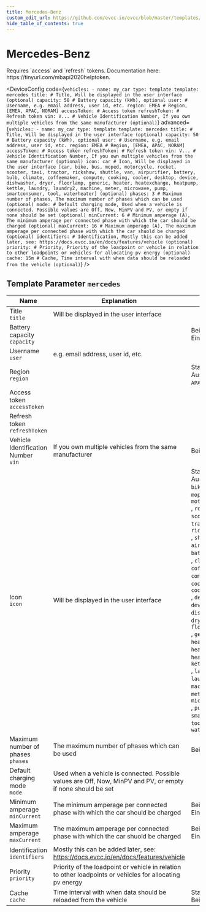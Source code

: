 ```yaml
---
title: Mercedes-Benz
custom_edit_url: https://github.com/evcc-io/evcc/blob/master/templates/definition/vehicle/mercedes.yaml
hide_table_of_contents: true
---
```



# Mercedes-Benz

<div className="device-detail-container">
  <div className="device-detail-content">
    Requires `access` and `refresh` tokens. Documentation here: https://tinyurl.com/mbapi2020helptoken.


<DeviceConfig code={`vehicles:
    - name: my_car
      type: template
      template: mercedes
      title: # Title, Will be displayed in the user interface (optional)
      capacity: 50 # Battery capacity (kWh), optional
      user: # Username, e.g. email address, user id, etc.
      region: EMEA # Region, [EMEA, APAC, NORAM]
      accessToken: # Access token
      refreshToken: # Refresh token
      vin: V... # Vehicle Identification Number, If you own multiple vehicles from the same manufacturer (optional)`} advanced={`vehicles:
    - name: my_car
      type: template
      template: mercedes
      title: # Title, Will be displayed in the user interface (optional)
      capacity: 50 # Battery capacity (kWh), optional
      user: # Username, e.g. email address, user id, etc.
      region: EMEA # Region, [EMEA, APAC, NORAM]
      accessToken: # Access token
      refreshToken: # Refresh token
      vin: V... # Vehicle Identification Number, If you own multiple vehicles from the same manufacturer (optional)
      icon: car # Icon, Will be displayed in the user interface [car, bike, bus, moped, motorcycle, rocket, scooter, taxi, tractor, rickshaw, shuttle, van, airpurifier, battery, bulb, climate, coffeemaker, compute, cooking, cooler, desktop, device, dishwasher, dryer, floorlamp, generic, heater, heatexchange, heatpump, kettle, laundry, laundry2, machine, meter, microwave, pump, smartconsumer, tool, waterheater] (optional)
      phases: 3 # Maximum number of phases, The maximum number of phases which can be used (optional)
      mode: # Default charging mode, Used when a vehicle is connected. Possible values are Off, Now, MinPV and PV, or empty if none should be set (optional)
      minCurrent: 6 # Minimum amperage (A), The minimum amperage per connected phase with which the car should be charged (optional)
      maxCurrent: 16 # Maximum amperage (A), The maximum amperage per connected phase with which the car shuold be charged (optional)
      identifiers: # Identification, Mostly this can be added later, see: https://docs.evcc.io/en/docs/features/vehicle (optional)
      priority: # Priority, Priority of the loadpoint or vehicle in relation to other loadpoints or vehicles for allocating pv energy (optional)
      cache: 15m # Cache, Time interval with when data should be reloaded from the vehicle (optional)`} />
  </div>
  <div className="device-detail-icon">
    <evcc-icon
      type="vehicle"
      name="mercedes-benz"
      size="400px"
      alt="Mercedes-Benz"
      className="device-detail-icon-img"
    ></evcc-icon>
  </div>
</div>

## Template Parameter `mercedes`

| Name | Explanation | Value | Optional |
|-----------|-------------|-------|----------|
| Title<br/>`title` | Will be displayed in the user interface |  | no |
| Battery capacity<br/>`capacity` |  | Beispiel: `50`<br/>Einheit: kWh | no |
| Username<br/>`user` | e.g. email address, user id, etc. |  | yes |
| Region<br/>`region` |  | Standard: `EMEA`<br/>Auswahl: `EMEA`, `APAC`, `NORAM` | yes |
| Access token<br/>`accessToken` |  |  | yes |
| Refresh token<br/>`refreshToken` |  |  | yes |
| Vehicle Identification Number<br/>`vin` | If you own multiple vehicles from the same manufacturer | Beispiel: `V...` | no |
| Icon<br/>`icon` | Will be displayed in the user interface | Standard: `car`<br/>Auswahl: `car`, `bike`, `bus`, `moped`, `motorcycle`<br/>, `rocket`, `scooter`, `taxi`, `tractor`, `rickshaw`<br/>, `shuttle`, `van`, `airpurifier`, `battery`, `bulb`<br/>, `climate`, `coffeemaker`, `compute`, `cooking`, `cooler`<br/>, `desktop`, `device`, `dishwasher`, `dryer`, `floorlamp`<br/>, `generic`, `heater`, `heatexchange`, `heatpump`, `kettle`<br/>, `laundry`, `laundry2`, `machine`, `meter`, `microwave`<br/>, `pump`, `smartconsumer`, `tool`, `waterheater` | no |
| Maximum number of phases<br/>`phases` | The maximum number of phases which can be used | Beispiel: `3` | no |
| Default charging mode<br/>`mode` | Used when a vehicle is connected. Possible values are Off, Now, MinPV and PV, or empty if none should be set |  | no |
| Minimum amperage<br/>`minCurrent` | The minimum amperage per connected phase with which the car should be charged | Beispiel: `6`<br/>Einheit: A | no |
| Maximum amperage<br/>`maxCurrent` | The maximum amperage per connected phase with which the car shuold be charged | Beispiel: `16`<br/>Einheit: A | no |
| Identification<br/>`identifiers` | Mostly this can be added later, see: https://docs.evcc.io/en/docs/features/vehicle |  | no |
| Priority<br/>`priority` | Priority of the loadpoint or vehicle in relation to other loadpoints or vehicles for allocating pv energy |  | no |
| Cache<br/>`cache` | Time interval with when data should be reloaded from the vehicle | Standard: `15m`<br/>Beispiel: `5m` | no |


